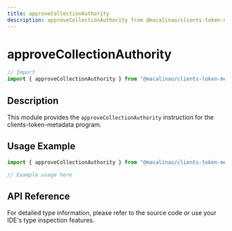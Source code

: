 ```yaml
---
title: approveCollectionAuthority
description: approveCollectionAuthority from @macalinao/clients-token-metadata
---
```


# approveCollectionAuthority

```typescript
// Import
import { approveCollectionAuthority } from "@macalinao/clients-token-metadata";
```

## Description

This module provides the `approveCollectionAuthority` instruction for the clients-token-metadata program.

## Usage Example

```typescript
import { approveCollectionAuthority } from "@macalinao/clients-token-metadata";

// Example usage here
```

## API Reference

For detailed type information, please refer to the source code or use your IDE's type inspection features.
